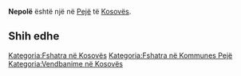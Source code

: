 {{Fshat në 
 | Emri                = Nepolë
 | EmriAlt                = 
 | NAME_SHORT_FORM=      
 | NAME_GENERIC=      
 | NAME_SORT_NAME_RO=      NEPOLE
 | FULL_NAME_RO = Nepolë
 | FULL_NAME_ND_RO=Nepole
 | SORT_NAME_RG=NEPOLE
 | FULL_NAME_RG=Nepolë
 | FULL_NAME_ND_RG=Nepole
 | SRP_NAME_SHORT_FORM=      
 | SRP_NAME_GENERIC=      
 | SRP_NAME_SORT_NAME_RO=      
 | SRP_FULL_NAME_RO = 
 | SRP_FULL_NAME_ND_RO=
 | SRP_SORT_NAME_RG=
 | SRP_FULL_NAME_RG=
 | SRP_FULL_NAME_ND_RG=
 | Emri (Rasa dhanore) = 
 | Figura              = 
 | Shteti              = Kosovo
 | Komuna              = Pejë
 | Kodi postar         = 
 | Sipërfaqja          = 

 | Popullsia           = 

 | Regj. i popullsisë  = 
 | Dend. e popullsisë  = 
 | Faqja zyrtare       = 
 <!--- Koordinatat ----> 
 | Gjerësia            = 42.553333
 | Gjatësia            = 20.509722
 | Lartësia            = 
}}
'''Nepolë''' është një [[]] në [[Pejë]] të [[Kosovës]].

<!-- == Gjeografia == -->
<!-- == Historia == -->
<!-- == Demografia == -->
== Shih edhe ==
{{Komuna Pejë}}
{{Kosovo-Administrata-Cung}}

[[Kategoria:Fshatra në Kosovës]]
[[Kategoria:Fshatra në Kommunes Pejë]]
[[Kategoria:Vendbanime në Kosovës]]